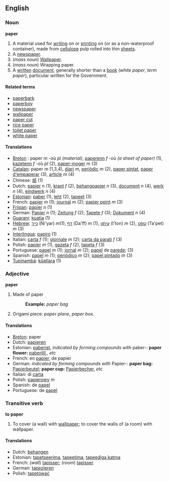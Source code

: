 ==English==
===Noun===
'''paper'''

#A material used for [[write|writing]] on or [[print]]ing on (or as a non-waterproof container), made from [[cellulose]] pulp rolled into thin [[sheet]]s.
#A [[newspaper]].
#(''mass noun'') [[Wallpaper]].
#(''mass noun'') Wrapping paper.
#A [[written]] [[document]], generally shorter than a [[book]] (''white paper'', ''term paper''), particular written for the Government.

====Related terms====
*[[paperbark]]
*[[paperboy]]
*[[newspaper]]
*[[wallpaper]]
*[[paper cut]]
*[[rice paper]]
*[[toilet paper]]
*[[white paper]]

====Translations====
*[[Breton]] : paper ''m'' -où ''pl'' ''(material)'', [[paperenn]] ''f'' -où ''(a sheet of paper)'' (1), [[kazetenn]] ''f'' -où ''pl'' (2), [[paper-moger]] ''m'' (3)
*[[Catalan]]: paper ''m'' (1,3,4), [[diari]] ''m'', [[periòdic]] ''m'' (2), [[paper pintat]], [[paper d'empaperar]] (3), [[article]] ''m'' (4)
*Chinese: [[纸]] (1)
*Dutch: [[papier]] ''n'' (1), [[krant]] ''f'' (2), [[behangpapier]] ''n'' (3), [[document]] ''n'' (4), [[werk]] ''n'' (4), [[eindwerk]] ''n'' (4)
*[[Estonian]]: [[paber]] (1), [[leht]] (2), [[tapeet]] (3) 
*French: [[papier]] ''m'' (1); [[journal]] ''m'' (2); [[papier peint]] ''m'' (3)
*[[Frisian]]: [[papier]] ''n'' (1)
*German: [[Papier]] ''n'' (1); [[Zeitung]] ''f'' (2); [[Tapete]] ''f'' (3); [[Dokument]] ''n'' (4)
*[[Guarani]]: [[kuatia]] (1)
*[[Hebrew]]: [[נייר]] (Ni'yar) ''m''(1), [[דף]] (Da'ff) ''m'' (1), [[עיתון]] (I'ton) ''m'' (2), [[טפט]] (Ta'pet) ''m'' (3)
*[[Interlingua]]: [[papiro]] (1)
*Italian: [[carta]] ''f'' (1); [[giornale]] ''m'' (2); [[carta da parati]] ''f'' (3)
*Polish: [[papier]] ''m'' (1), [[gazeta]] ''f'' (2), [[tapeta]] ''f'' (3)
*Portuguese: [[papel]] ''m'' (1); [[jornal]] ''m'' (2); [[papel]] de [[parede]]; (3)
*Spanish: [[papel]] ''m'' (1); [[periódico]] ''m'' (2); [[papel pintado]] ''m'' (3)
*[[Tupinambá]]: [[kûatîara]] (1)

===Adjective===
'''paper'''

#Made of paper
#:'''Example:''' ''paper bag''
#Origami piece: ''paper plane'', ''paper box''.

====Translations====

*[[Breton]]: paper
*Dutch: [[papieren]]
*Estonian: [[paber]]ist, ''indicated by forming compounds with'' paber-: '''paper flower:''' [[paberlill]],, ''etc''
*French: en [[papier]], de papier
*German: ''indicated by forming compounds with'' Papier-: '''paper bag:''' [[Papierbeutel]]; '''paper cup:''' [[Papierbecher]], ''etc''
*Italian: di [[carta]]
*Polish: [[papierowy]] ''m''
*Spanish: de [[papel]]
*Portuguese: de [[papel]]

===Transitive verb===
'''to paper'''

#To cover (a wall) with [[wallpaper]]; to cover the walls of (a room) with wallpaper.

====Translations====
*Dutch: [[behangen]]
*Estonian: [[tapetseerima]], [[tapeetima]], [[tapeediga katma]] 
*French: (''wall'') [[tapisser]]; (''room'') [[tapisser]]
*German: [[tapezieren]]
*Polish: [[tapetować]]